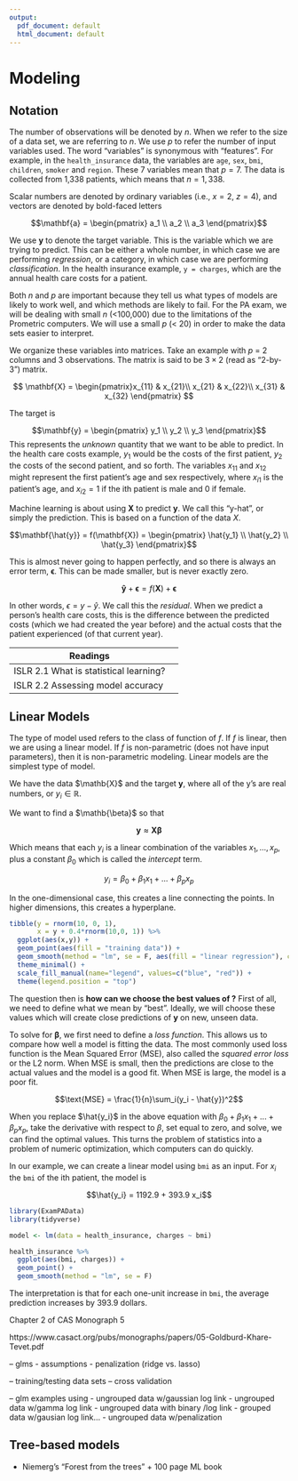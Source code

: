 ```yaml
---
output:
  pdf_document: default
  html_document: default
---
```

# Modeling

## Notation

The number of observations will be denoted by $n$.  When we refer to the size of a data set, we are referring to $n$.  We use $p$ to refer the number of input variables used.  The word "variables" is synonymous with "features".  For example, in the `health_insurance` data, the variables are `age`, `sex`, `bmi`, `children`, `smoker` and `region`.  These 7 variables mean that $p = 7$.  The data is collected from 1,338 patients, which means that $n = 1,338$.

Scalar numbers are denoted by ordinary variables (i.e., $x = 2$, $z = 4$), and vectors are denoted by bold-faced letters 

$$\mathbf{a} = \begin{pmatrix} a_1 \\ a_2 \\ a_3 \end{pmatrix}$$

We use $\mathbf{y}$ to denote the target variable.  This is the variable which we are trying to predict.  This can be either a whole number, in which case we are performing *regression*, or a category, in which case we are performing *classification*.  In the health insurance example, `y = charges`, which are the annual health care costs for a patient.

Both $n$ and $p$ are important because they tell us what types of models are likely to work well, and which methods are likely to fail.  For the PA exam, we will be dealing with small $n$ (<100,000) due to the limitations of the Prometric computers.  We will use a small $p$ (< 20) in order to make the data sets easier to interpret.

We organize these variables into matrices.  Take an example with $p$ = 2 columns and 3 observations.  The matrix is said to be $3 \times 2$ (read as "2-by-3") matrix.

$$
\mathbf{X} = \begin{pmatrix}x_{11} & x_{21}\\
x_{21} & x_{22}\\
x_{31} & x_{32}
\end{pmatrix}
$$

The target is 

$$\mathbf{y} = \begin{pmatrix} y_1 \\ y_2 \\ y_3 \end{pmatrix}$$
This represents the *unknown* quantity that we want to be able to predict.  In the health care costs example, $y_1$ would be the costs of the first patient, $y_2$ the costs of the second patient, and so forth.  The variables $x_{11}$ and $x_{12}$ might represent the first patient's age and sex respectively, where $x_{i1}$ is the patient's age, and $x_{i2} = 1$ if the ith patient is male and 0 if female.

Machine learning is about using $\mathbf{X}$ to predict $\mathbf{y}$. We call this "y-hat", or simply the prediction.  This is based on a function of the data $X$.

$$\mathbf{\hat{y}} = f(\mathbf{X}) = \begin{pmatrix} \hat{y_1} \\ \hat{y_2} \\ \hat{y_3} \end{pmatrix}$$


This is almost never going to happen perfectly, and so there is always an error term, $\mathbf{\epsilon}$.  This can be made smaller, but is never exactly zero.  

$$\mathbf{\hat{y}} + \mathbf{\epsilon} = f(\mathbf{X}) + \mathbf{\epsilon}$$

In other words, $\epsilon = y - \hat{y}$.  We call this the *residual*.  When we predict a person's health care costs, this is the difference between the predicted costs (which we had created the year before) and the actual costs that the patient experienced (of that current year).

| Readings |  | 
|-------|---------|
| ISLR 2.1 What is statistical learning?|  |
| ISLR 2.2 Assessing model accuracy|  |


## Linear Models

The type of model used refers to the class of function of $f$.  If $f$ is linear, then we are using a linear model.  If $f$ is non-parametric (does not have input parameters), then it is non-parametric modeling.  Linear models are the simplest type of model.

We have the data $\mathb{X}$ and the target $\mathbf{y}$, where all of the y's are real numbers, or $y_i \in \mathbb{R}$.

We want to find a $\mathb{\beta}$ so that 

$$\mathbf{y} \approx \mathbf{X} \mathbf{\beta}$$

Which means that each $y_i$ is a linear combination of the variables $x_1, ..., x_p$, plus a constant $\beta_0$ which is called the *intercept* term.  

$$y_i = \beta_0 + \beta_1 x_1 + ... + \beta_p x_p$$

In the one-dimensional case, this creates a line connecting the points.  In higher dimensions, this creates a hyperplane.

```r
tibble(y = rnorm(10, 0, 1),
       x = y + 0.4*rnorm(10,0, 1)) %>% 
  ggplot(aes(x,y)) + 
  geom_point(aes(fill = "training data")) + 
  geom_smooth(method = "lm", se = F, aes(fill = "linear regression"), color = "red") + 
  theme_minimal() + 
  scale_fill_manual(name="legend", values=c("blue", "red")) + 
  theme(legend.position = "top")
```


The question then is **how can we choose the best values of \beta?**  First of all, we need to define what we mean by "best".  Ideally, we will choose these values which will create close predictions of $\mathbf{y}$ on new, unseen data.  

To solve for $\mathbf{\beta}$, we first need to define a *loss function*.  This allows us to compare how well a model is fitting the data.  The most commonly used loss function is the Mean Squared Error (MSE), also called the *squared error loss* or the L2 norm.  When MSE is small, then the predictions are close to the actual values and the model is a good fit.  When MSE is large, the model is a poor fit.

$$\text{MSE} = \frac{1}{n}\sum_i(y_i - \hat{y})^2$$

When you replace $\hat{y_i}$ in the above equation with $\beta_0 + \beta_1 x_1 + ... + \beta_p x_p$, take the derivative with respect to $\beta$, set equal to zero, and solve, we can find the optimal values.  This turns the problem of statistics into a problem of numeric optimization, which computers can do quickly.

In our example, we can create a linear model using `bmi` as an input.  For $x_i$ the `bmi` of the ith patient, the model is 

$$\hat{y_i} = 1192.9 + 393.9 x_i$$

```r
library(ExamPAData)
library(tidyverse)

model <- lm(data = health_insurance, charges ~ bmi)

health_insurance %>%
  ggplot(aes(bmi, charges)) + 
  geom_point() + 
  geom_smooth(method = "lm", se = F)
```

The interpretation is that for each one-unit increase in `bmi`, the average prediction increases by 393.9 dollars.  


Chapter 2 of CAS Monograph 5

https://www.casact.org/pubs/monographs/papers/05-Goldburd-Khare-Tevet.pdf

-- glms
  - assumptions
  - penalization (ridge vs. lasso)


-- training/testing data sets
-- cross validation

-- glm examples using
- ungrouped data w/gaussian log link
- ungrouped data w/gamma log link
- ungrouped data with binary /log link
- grouped data w/gausian log link...
- ungrouped data w/penalization

## Tree-based models

- Niemerg's "Forest from the trees" + 100 page ML book

